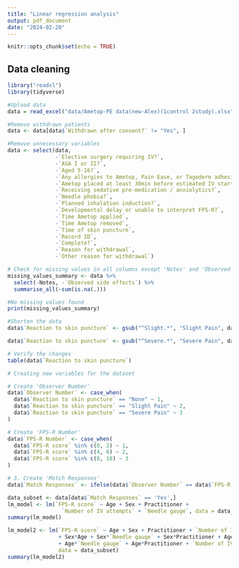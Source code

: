 ```yaml
---
title: "Linear regression analysis"
output: pdf_document
date: "2024-02-20"
---
```


```r
knitr::opts_chunk$set(echo = TRUE)
```

## Data cleaning

```r
library("readxl")
library(tidyverse)

#Upload data
data = read_excel("data/Ametop-PE data(new-Alex)(1control 2study).xlsx")

#Remove withdrawn patients
data <- data[data$`Withdrawn after consent?` != "Yes", ]

#Remove unnecessary variables
data <- select(data, 
               -`Elective surgery requiring IV?`,
               -`ASA I or II?`,
               -`Aged 5-16?`,
               -`Any allergies to Ametop, Pain Ease, or Tagederm adhesive?`,
               -`Ametop placed at least 30min before estimated IV start time?`,
               -`Receiving sedative pre-medication / anxiolytics?`,
               -`Needle phobia?`,
               -`Planned inhalation induction?`,
               -`Developmental delay or unable to interpret FPS-R?`,
               -`Time Ametop applied`,
               -`Time Ametop removed`,
               -`Time of skin puncture`,
               -`Record ID`,
               -`Complete?`,
               -`Reason for withdrawal`,
               -`Other reason for withdrawal`)


```

```r
# Check for missing values in all columns except 'Notes' and 'Observed side effects'
missing_values_summary <- data %>%
  select(-Notes, -`Observed side effects`) %>%
  summarise_all(~sum(is.na(.)))

#No missing values found
print(missing_values_summary)

```
```r
#Shorten the data
data$`Reaction to skin puncture` <- gsub("^Slight.*", "Slight Pain", data$`Reaction to skin puncture`)

data$`Reaction to skin puncture` <- gsub("^Severe.*", "Severe Pain", data$`Reaction to skin puncture`)

# Verify the changes
table(data$`Reaction to skin puncture`)
```


```r
# Creating new variables for the dataset

# Create 'Observer Number'
data$`Observer Number` <- case_when(
  data$`Reaction to skin puncture` == "None" ~ 1,
  data$`Reaction to skin puncture` == "Slight Pain" ~ 2,
  data$`Reaction to skin puncture` == "Severe Pain" ~ 3
)

# Create 'FPS-R Number'
data$`FPS-R Number` <- case_when(
  data$`FPS-R score` %in% c(0, 2) ~ 1,
  data$`FPS-R score` %in% c(4, 6) ~ 2,
  data$`FPS-R score` %in% c(8, 10) ~ 3
)

# 3. Create 'Match Responses'
data$`Match Responses` <- ifelse(data$`Observer Number` == data$`FPS-R Number`, "Yes", "No")
```

```r
data_subset <- data[data$`Match Responses` == 'Yes',]
lm_model <- lm(`FPS-R score` ~ Age + Sex + Practitioner +
                 `Number of IV attempts` + `Needle gauge`, data = data_subset)
summary(lm_model)

lm_model2 <- lm(`FPS-R score` ~ Age + Sex + Practitioner + `Number of IV attempts` + `Needle gauge` 
                + Sex*Age + Sex*`Needle gauge` + Sex*Practitioner + Age + `Number of IV attempts`
                + Age*`Needle gauge` + Age*Practitioner + `Number of IV attempts`*Practitioner + `Needle gauge`*Practitioner, 
                data = data_subset)
summary(lm_model2)
```